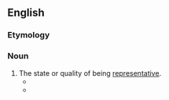 ==English==

===Etymology===
{{suffix|en|representative|ness}}

===Noun===
{{en-noun|-}}

# The state or quality of being [[representative]].
#* {{quote-book|en|year=2001|author=Sydney I. Landau|title=Dictionaries: The Art and Craft of Lexicography|publisher=Cambridge University Press|isbn=0-521-78512-X|page=331
|passage=One should not compromise on the essential standard of '''representativeness''' of the corpus as a whole. A corpus is only good if it can be reasonably trusted to represent the way language is used by those people whose usage one is interested in describing.}}
#* {{quote-journal|1=en|year=2018|author=Clarence Green|author2=James Lambert|title=Advancing disciplinary literacy through English for academic purposes: Discipline-specific wordlists, collocations and word families for eight secondary subjects|journal=Journal of English for Academic Purposes|volume=35|doi=https://doi.org/10.1016/j.jeap.2018.07.004|page=108|text=Drawing on texts recommended in curricula and controlling for two countries with benchmarked curricula improves the external '''representativeness''' of the corpus.}}